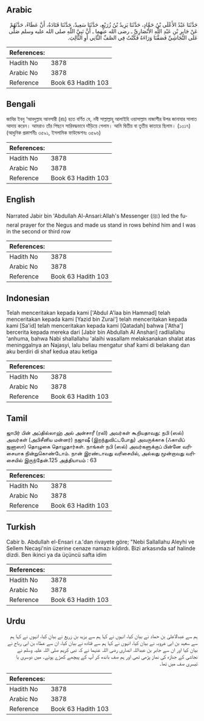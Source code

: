 ## Arabic


<div dir="rtl" lang="ar" style={{fontSize:'larger',backgroundColor:'#f8f9fa',padding:20}}>
حَدَّثَنَا عَبْدُ الأَعْلَى بْنُ حَمَّادٍ، حَدَّثَنَا يَزِيدُ بْنُ زُرَيْعٍ، حَدَّثَنَا سَعِيدٌ، حَدَّثَنَا قَتَادَةُ، أَنَّ عَطَاءً، حَدَّثَهُمْ عَنْ جَابِرِ بْنِ عَبْدِ اللَّهِ الأَنْصَارِيِّ ـ رضى الله عنهما ـ أَنَّ نَبِيَّ اللَّهِ صلى الله عليه وسلم صَلَّى عَلَى النَّجَاشِيِّ فَصَفَّنَا وَرَاءَهُ فَكُنْتُ فِي الصَّفِّ الثَّانِي أَوِ الثَّالِثِ‏.‏
</div>
<div style={{backgroundColor:'#f8f9fa',padding:20, marginBottom: 10}}><table> <thead> <tr> <th>References:</th> <th></th> </tr> </thead> <tbody><tr><td>Hadith No</td><td>3878</td></tr><tr><td>Arabic No</td><td>3878</td></tr><tr><td>Reference</td><td>Book 63 Hadith 103</td></tr></tbody></table></div>

## Bengali


<div dir="ltr" lang="bn" style={{fontSize:'larger',backgroundColor:'#f8f9fa',padding:20}}>
জাবির ইবনু ‘আবদুল্লাহ আনসারী (রাঃ) হতে বর্ণিত যে, নবী সাল্লাল্লাহু আলাইহি ওয়াসাল্লাম নাজাশীর উপর জানাযার সালাত আদায় করেন। আমরাও তাঁর পিছনে সারিবদ্ধভাবে দাঁড়িয়ে গেলাম। আমি দ্বিতীয় বা তৃতীয় কাতারে ছিলাম। (১৩১৭) (আধুনিক প্রকাশনীঃ ৩৫৯১, ইসলামিক ফাউন্ডেশনঃ ৩৫৯৬)
</div>
<div style={{backgroundColor:'#f8f9fa',padding:20, marginBottom: 10}}><table> <thead> <tr> <th>References:</th> <th></th> </tr> </thead> <tbody><tr><td>Hadith No</td><td>3878</td></tr><tr><td>Arabic No</td><td>3878</td></tr><tr><td>Reference</td><td>Book 63 Hadith 103</td></tr></tbody></table></div>

## English


<div dir="ltr" lang="en" style={{fontSize:'larger',backgroundColor:'#f8f9fa',padding:20}}>
Narrated Jabir bin 'Abdullah Al-Ansari:Allah's Messenger (ﷺ) led the funeral prayer for the Negus and made us stand in rows behind him and I was in the second or third row
</div>
<div style={{backgroundColor:'#f8f9fa',padding:20, marginBottom: 10}}><table> <thead> <tr> <th>References:</th> <th></th> </tr> </thead> <tbody><tr><td>Hadith No</td><td>3878</td></tr><tr><td>Arabic No</td><td>3878</td></tr><tr><td>Reference</td><td>Book 63 Hadith 103</td></tr></tbody></table></div>

## Indonesian


<div dir="ltr" lang="id" style={{fontSize:'larger',backgroundColor:'#f8f9fa',padding:20}}>
Telah menceritakan kepada kami ['Abdul A'laa bin Hammad] telah menceritakan kepada kami [Yazid bin Zurai'] telah menceritakan kepada kami [Sa'id] telah menceritakan kepada kami [Qatadah] bahwa ['Atha'] bercerita kepada mereka dari [Jabir bin Abdullah Al Anshari] radliallahu 'anhuma, bahwa Nabi shallallahu 'alaihi wasallam melaksanakan shalat atas meninggalnya an Najasyi, lalu beliau mengatur shaf kami di belakang dan aku berdiri di shaf kedua atau ketiga
</div>
<div style={{backgroundColor:'#f8f9fa',padding:20, marginBottom: 10}}><table> <thead> <tr> <th>References:</th> <th></th> </tr> </thead> <tbody><tr><td>Hadith No</td><td>3878</td></tr><tr><td>Arabic No</td><td>3878</td></tr><tr><td>Reference</td><td>Book 63 Hadith 103</td></tr></tbody></table></div>

## Tamil


<div dir="ltr" lang="ta" style={{fontSize:'larger',backgroundColor:'#f8f9fa',padding:20}}>
ஜாபிர் பின் அப்தில்லாஹ் அல் அன்சாரீ (ரலி) அவர்கள் கூறியதாவது: நபி (ஸல்) அவர்கள் (அபிசீனிய மன்னர்) நஜாஷீ (இறந்துவிட்டபோது) அவருக்காக (ஃகாயிப் ஜனாஸா) தொழுகை தொழுதார்கள். நாங்கள் நபி (ஸல்) அவர்களுக்குப் பின்னே வரிசையாக நின்றுகொண்டோம். நான் இரண்டாவது வரிசையில், அல்லது மூன்றாவது வரிசையில் இருந்தேன்.125 அத்தியாயம் : 63
</div>
<div style={{backgroundColor:'#f8f9fa',padding:20, marginBottom: 10}}><table> <thead> <tr> <th>References:</th> <th></th> </tr> </thead> <tbody><tr><td>Hadith No</td><td>3878</td></tr><tr><td>Arabic No</td><td>3878</td></tr><tr><td>Reference</td><td>Book 63 Hadith 103</td></tr></tbody></table></div>

## Turkish


<div dir="ltr" lang="tr" style={{fontSize:'larger',backgroundColor:'#f8f9fa',padding:20}}>
Cabir b. Abdullah el-Ensari r.a.'dan rivayete göre; "Nebi Sallallahu Aleyhi ve Sellem Necaşi'nin üzerine cenaze namazı kıldırdı. Bizi arkasında saf halinde dizdi. Ben ikinci ya da üçüncü safta idim
</div>
<div style={{backgroundColor:'#f8f9fa',padding:20, marginBottom: 10}}><table> <thead> <tr> <th>References:</th> <th></th> </tr> </thead> <tbody><tr><td>Hadith No</td><td>3878</td></tr><tr><td>Arabic No</td><td>3878</td></tr><tr><td>Reference</td><td>Book 63 Hadith 103</td></tr></tbody></table></div>

## Urdu


<div dir="rtl" lang="ur" style={{fontSize:'larger',backgroundColor:'#f8f9fa',padding:20}}>
ہم سے عبدالاعلیٰ بن حماد نے بیان کیا، انہوں نے کہا ہم سے یزید بن زریع نے بیان کیا، انہوں نے کہا ہم سے سعید بن ابی عروبہ نے بیان کیا، انہوں نے کہا ہم سے قتادہ نے بیان کیا، ان سے عطاء بن ابی رباح نے بیان کیا اور ان سے جابر بن عبداللہ انصاری رضی اللہ عنہما نے کہ نبی کریم صلی اللہ علیہ وسلم نے نجاشی کے جنازہ کی نماز پڑھی تھی اور ہم صف باندھ کر آپ کے پیچھے کھڑے ہوئے۔ میں دوسری یا تیسری صف میں تھا۔
</div>
<div style={{backgroundColor:'#f8f9fa',padding:20, marginBottom: 10}}><table> <thead> <tr> <th>References:</th> <th></th> </tr> </thead> <tbody><tr><td>Hadith No</td><td>3878</td></tr><tr><td>Arabic No</td><td>3878</td></tr><tr><td>Reference</td><td>Book 63 Hadith 103</td></tr></tbody></table></div>